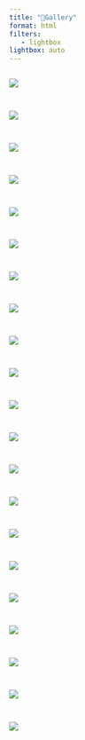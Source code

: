```yaml
---
title: "📸Gallery"
format: html
filters:
   - lightbox
lightbox: auto
---
```


::: {style="display: grid;grid-template-columns: repeat(auto-fill, minmax(350px, 1fr));grid-gap: 1em;"}
![](./gallery/WhatsApp%20Image%202023-08-30%20at%2011.25.00%20AM.jpeg){group="my-gallery"}

![](./gallery/WhatsApp%20Image%202023-08-30%20at%2011.25.01%20AM.jpeg){group="my-gallery"}

![](./gallery/DSC07202.jpg){group="my-gallery"}

![](./gallery/nus.jpeg){group="my-gallery"}

![](./gallery/WhatsApp%20Image%202023-08-30%20at%2011.25.02%20AM.jpeg){group="my-gallery"}

![](./gallery/WhatsApp%20Image%202023-08-30%20at%2011.34.28%20AM.jpeg){group="my-gallery"} 

![](./gallery/stelle4.jpg){group="my-gallery"}

![](./gallery/WhatsApp%20Image%202023-08-30%20at%2011.35.13%20AM.jpeg){group="my-gallery"}

![](./gallery/WhatsApp%20Image%202023-08-30%20at%2011.37.06%20AM.jpeg){group="my-gallery"}

![](./gallery/DSC06580.jpg){group="my-gallery"}

![](./gallery/20230327_134155.jpg){group="my-gallery"}

![](./gallery/bicocca.jpg){group="my-gallery"}

![](./gallery/cattolica.jpg){group="my-gallery"}

![](./gallery/leeds.jpg){group="my-gallery"} 

![](./gallery/sg.jpeg){group="my-gallery"}

![](./gallery/leeds1.jpg){group="my-gallery"}

![](./gallery/stelle2.jpg){group="my-gallery"}

![](./gallery/stelle.jpg){group="my-gallery"}

![](./gallery/trento.jpg){group="my-gallery"}

![](./gallery/bali.jpeg){group="my-gallery"}

![](./gallery/stelle3.jpg){group="my-gallery"}
:::
